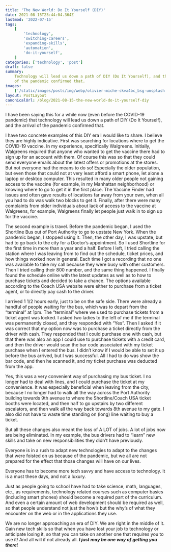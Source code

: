 ```yaml
---
title: 'The New World: Do It Yourself (DIY)'
date: 2021-08-15T23:44:04.364Z
lastmod: '2022-07-15'
tags:
    [
        'technology',
        'switching-careers',
        'expanding-skills',
        'automation',
        'do-it-yourself',
    ]
categories: ['technology', 'post']
draft: false
summary:
    Technology will lead us down a path of DIY (Do It Yourself), and the arrival
    of the pandemic confirmed that.
images:
    ['/static/images/posts/img/webp/olivier-miche-skva4bc_bsg-unsplash.webp']
layout: PostLayout
canonicalUrl: /blog/2021-08-15-the-new-world-do-it-yourself-diy
---
```


<Unsplash
	src="/static/images/posts/img/webp/olivier-miche-skva4bc_bsg-unsplash.webp"
	author="Olivier Miche"
	alt="The New World: Do It Yourself (DIY)"
	srcUrl="https://unsplash.com/photos/Skva4bc_Bsg"
	authorUrl="https://unsplash.com/@oliviermiche"
/>

I have been saying this for a while now (even before the COVID-19 pandemic) that
technology will lead us down a path of DIY (Do It Yourself), and the arrival of
the pandemic confirmed that.

I have two concrete examples of this DIY era I would like to share. I believe
they are highly indicative. First was searching for locations where to get the
COVID-19 vaccine. In my experience, specifically Walgreens. Initially, Walgreens
required that anyone who wanted to get the vaccine there had to sign up for an
account with them. Of course this was so that they could send everyone emails
about the latest offers or promotions at the stores. But not everyone had the
means to do so! Especially the older population, but even those that could not
at very least afford a smart phone, let alone a laptop or desktop computer. This
resulted in many older people not gaining access to the vaccine (for example, in
my Manhattan neighborhood) or knowing where to go to get it in the first place.
The Vaccine Finder had issues and often gave results of locations far away from
your own, when all you had to do was walk two blocks to get it. Finally, after
there were many complaints from older individuals about lack of access to the
vaccine at Walgreens, for example, Walgreens finally let people just walk in to
sign up for the vaccine.

The second example is travel. Before the pandemic began, I used the Shortline
Bus out of Port Authority to go to upstate New York. When the pandemic began, I
stopped using it. Then, the other day, I was upstate, but had to go back to the
city for a Doctor’s appointment. So I used Shortline for the first time in more
than a year and a half. Before I left, I tried calling the station where I was
leaving from to find out the schedule, ticket prices, and how things worked now
in general. Each time I got a recording that no one was available to take my
call because they were busy with other customers. Then I tried calling their 800
number, and the same thing happened. I finally found the schedule online with
the latest updates as well as to how to purchase tickets and decided to take a
chance. The options available according to the Coach USA website were either to
purchase from a ticket agent, or to directly pay cash to the driver.

I arrived 1 1/2 hours early, just to be on the safe side. There were already a
handful of people waiting for the bus, which was to depart from the “terminal”
at 1pm. The “terminal” where we used to purchase tickets from a ticket agent was
locked. I asked two ladies to the left of me if the terminal was permanently
closed, and they responded with “Yes”. Then I asked if it was correct that my
option now was to purchase a ticket directly from the driver with cash. They
responded that I could purchase one with cash, but that there was also an app I
could use to purchase tickets with a credit card, and then the driver would scan
the bar code associated with my ticket purchase when I entered the bus. I didn’t
know if I would be able to set it up before the bus arrived, but I was
successful. All I had to do was show the bar code, and then he scanned it, and
my ticket purchase was deducted from the app.

Yes, this was a very convenient way of purchasing my bus ticket. I no longer had
to deal with lines, and I could purchase the ticket at my convenience. It was
especially beneficial when leaving from the city, because I no longer had to
walk all the way across the Port Authority building towards 9th avenue to where
the Shortline/Coach USA ticket booths were located, and then half to go upstairs
by two different escalators, and then walk all the way back towards 8th avenue
to my gate. I also did not have to waste time standing on (long) line waiting to
buy a ticket.

But all these changes also meant the loss of A LOT of jobs. A lot of jobs now
are being eliminated. In my example, the bus drivers had to “learn” new skills
and take on new responsibilities they didn’t have previously.

Everyone is in a rush to adapt new technologies to adapt to the changes that
were foisted on us because of the pandemic, but we all are not prepared for the
effect that those changes will have on our lives.

Everyone has to become more tech savvy and have access to technology. It is a
must these days, and not a luxury.

Just as people going to school have had to take science, math, languages, etc.,
as requirements, technology related courses such as computer basics (including
smart phones) should become a required part of the curriculum. And even a
certain amount of web development should be required as well, so that people
understand not just the how’s but the why’s of what they encounter on the web or
in the applications they use.

We are no longer approaching an era of DIY. We are right in the middle of it.
Gain new tech skills so that when you have lost your job to technology or
anticipate losing it, so that you can take on another one that requires you to
use it! And all will if not already all. **_I just may be one way of getting you
there_**!
